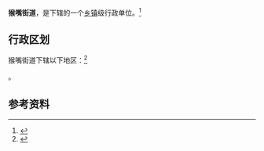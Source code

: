 {{中国乡级行政区|32/07/03/051/000}}

'''猴嘴街道'''，是{{PRC admin/fullname|32/07/03/051/000|3}}下辖的一个[[乡镇|乡镇]]级行政单位。<ref>{{PRC admin/ref sgc|{{PRC admin/parent|32/07/03/051/000}}}}</ref>

== 行政区划 ==

猴嘴街道下辖以下地区：<ref>{{PRC admin/ref sgc|32/07/03/051/000}}</ref>

{{PRC admin/children|32/07/03/051/000}}。

== 参考资料 ==

{{reflist}}

{{行政区划小作品}}
{{PRC admin/navcat|32/07/03/051/000}}